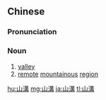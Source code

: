 {{also|山沟}}
==Chinese==
{{zh-forms|s=山沟}}

===Pronunciation===
{{zh-pron
|m=shāngōu
|c=saan1 kau1
|mn=soaⁿ-kau
|cat=n
}}

===Noun===
{{zh-noun}}

# [[valley]]
# [[remote]] [[mountainous]] [[region]]

[[hu:山溝]]
[[mg:山溝]]
[[ja:山溝]]
[[tl:山溝]]
